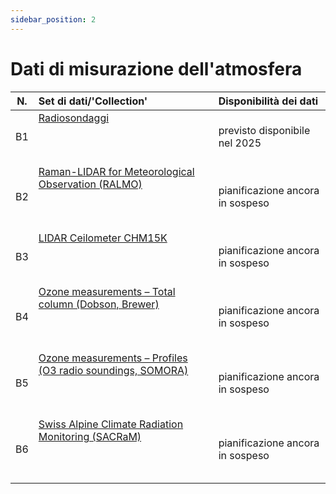 ```yaml
---
sidebar_position: 2
---
```


# Dati di misurazione dell'atmosfera

| N.     | Set di dati/'Collection' | Disponibilità dei dati |
|:------:|:---------|:---------|
| B1 | [Radiosondaggi](/b-data-atmosphere/b1-radio-sounding) <br></br>  <br></br> | previsto disponibile nel 2025 |
| B2 | [Raman-LIDAR for Meteorological Observation (RALMO)](/b-data-atmosphere/b2-ralmo) <br></br>  <br></br> | pianificazione ancora in sospeso |
| B3 | [LIDAR Ceilometer CHM15K](/b-data-atmosphere/b3-lidar-ceilometer-chm15k) <br></br>  <br></br> | pianificazione ancora in sospeso |
| B4 | [Ozone measurements – Total column (Dobson, Brewer)](/b-data-atmosphere/b4-ozone-measurements-total-column) <br></br>  <br></br> | pianificazione ancora in sospeso |
| B5 | [Ozone measurements – Profiles (O3 radio soundings, SOMORA)](/b-data-atmosphere/b5-ozone-measurements-profiles) <br></br>  <br></br> | pianificazione ancora in sospeso |
| B6 | [Swiss Alpine Climate Radiation Monitoring (SACRaM)](/b-data-atmosphere/b6-sacram) <br></br>  <br></br> | pianificazione ancora in sospeso |

